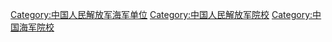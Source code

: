 [[Category:中国人民解放军海军单位|Category:中国人民解放军海军单位]]
[[Category:中国人民解放军院校|Category:中国人民解放军院校]]
[[Category:中国海军院校|Category:中国海军院校]]
